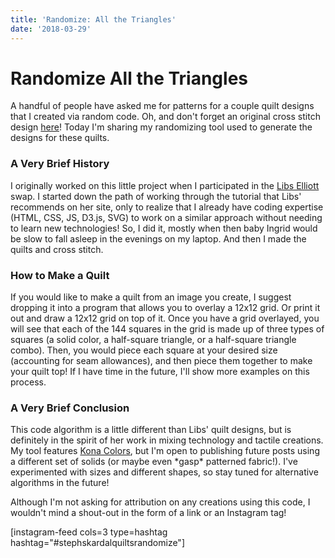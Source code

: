```yaml
---
title: 'Randomize: All the Triangles'
date: '2018-03-29'
---
```


# Randomize All the Triangles


<RandomizeTriangles />

A handful of people have asked me for patterns for a couple quilt designs that I created via random code. Oh, and don't forget an original cross stitch design [here](http://www.stephskardalquilts.com/original-cross-stitch-december-2017/)! Today I'm sharing my randomizing tool used to generate the designs for these quilts.

### A Very Brief History

I originally worked on this little project when I participated in the [Libs Elliott](https://www.libselliott.com/) swap. I started down the path of working through the tutorial that Libs' recommends on her site, only to realize that I already have coding expertise (HTML, CSS, JS, D3.js, SVG) to work on a similar approach without needing to learn new technologies! So, I did it, mostly when then baby Ingrid would be slow to fall asleep in the evenings on my laptop. And then I made the quilts and cross stitch.

### How to Make a Quilt

If you would like to make a quilt from an image you create, I suggest dropping it into a program that allows you to overlay a 12x12 grid. Or print it out and draw a 12x12 grid on top of it. Once you have a grid overlayed, you will see that each of the 144 squares in the grid is made up of three types of squares (a solid color, a half-square triangle, or a half-square triangle combo). Then, you would piece each square at your desired size (accounting for seam allowances), and then piece them together to make your quilt top! If I have time in the future, I'll show more examples on this process.

### A Very Brief Conclusion

This code algorithm is a little different than Libs' quilt designs, but is definitely in the spirit of her work in mixing technology and tactile creations. My tool features [Kona Colors](http://www.robertkaufman.com/fabrics/kona_cotton/), but I'm open to publishing future posts using a different set of solids (or maybe even \*gasp\* patterned fabric!). I've experimented with sizes and different shapes, so stay tuned for alternative algorithms in the future!

Although I'm not asking for attribution on any creations using this code, I wouldn't mind a shout-out in the form of a link or an Instagram tag!

\[instagram-feed cols=3 type=hashtag hashtag="#stephskardalquiltsrandomize"\]

